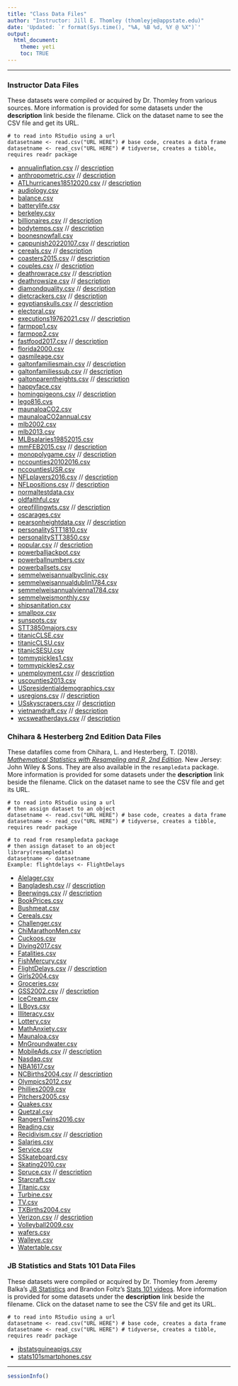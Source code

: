 ```yaml
---
title: "Class Data Files"
author: "Instructor: Jill E. Thomley (thomleyje@appstate.edu)"
date: 'Updated: `r format(Sys.time(), "%A, %B %d, %Y @ %X")`'
output: 
  html_document: 
    theme: yeti
    toc: TRUE
---
```


<hr>

### Instructor Data Files

These datasets were compiled or acquired by Dr. Thomley from various sources. More information is provided for some datasets under the  **description** link beside the filename. Click on the dataset name to see the CSV file and get its URL.

    # to read into RStudio using a url
    datasetname <- read.csv("URL HERE") # base code, creates a data frame
    datasetname <- read_csv("URL HERE") # tidyverse, creates a tibble, requires readr package

* [annualinflation.csv](https://raw.githubusercontent.com/STAT-JET-ASU/Datasets/master/Instructor/annualinflation.csv) //
  [description](InstructorDescriptions/annualinflation.html)
* [anthropometric.csv](https://raw.githubusercontent.com/STAT-JET-ASU/Datasets/master/Instructor/anthropometric.csv) //
  [description](InstructorDescriptions/anthropometric.html)
* [ATLhurricanes18512020.csv](https://raw.githubusercontent.com/STAT-JET-ASU/Datasets/master/Instructor/ATLhurricanes18512020.csv) //
  [description](InstructorDescriptions/ATLhurricanes18512020.html)
* [audiology.csv](https://raw.githubusercontent.com/STAT-JET-ASU/Datasets/master/Instructor/audiology.csv)
* [balance.csv](https://raw.githubusercontent.com/STAT-JET-ASU/Datasets/master/Instructor/balance.csv)
* [batterylife.csv](https://raw.githubusercontent.com/STAT-JET-ASU/Datasets/master/Instructor/batterylife.csv)
* [berkeley.csv](https://raw.githubusercontent.com/STAT-JET-ASU/Datasets/master/Instructor/berkeley.csv)
* [billionaires.csv](https://raw.githubusercontent.com/STAT-JET-ASU/Datasets/master/Kaggle/billionaires_2021_10_31.csv) //
  [description](InstructorDescriptions/billionaires.html)
* [bodytemps.csv](https://raw.githubusercontent.com/STAT-JET-ASU/Datasets/master/Intructor/bodytemps.csv) //
  [description](ChiharaDescriptions/bodytemps.html)
* [boonesnowfall.csv](https://raw.githubusercontent.com/STAT-JET-ASU/Datasets/master/Instructor/boonesnowfall.csv)
* [cappunish20220107.csv](https://raw.githubusercontent.com/STAT-JET-ASU/Datasets/master/Instructor/cappunish20220107.csv) //
  [description](InstructorDescriptions/cappunish.html)
* [cereals.csv](https://raw.githubusercontent.com/STAT-JET-ASU/Datasets/master/Instructor/cereals.csv) //
  [description](InstructorDescriptions/cereals.html)
* [coasters2015.csv](https://raw.githubusercontent.com/STAT-JET-ASU/Datasets/master/Instructor/coasters2015.csv) //
  [description](InstructorDescriptions/coasters2015.html)
* [couples.csv](https://raw.githubusercontent.com/STAT-JET-ASU/Datasets/master/Instructor/couples.csv) //
  [description](InstructorDescriptions/couples.html)
* [deathrowrace.csv](https://raw.githubusercontent.com/STAT-JET-ASU/Datasets/master/Instructor/deathrowrace.csv) //
  [description](InstructorDescriptions/cappunish.html)
* [deathrowsize.csv](https://raw.githubusercontent.com/STAT-JET-ASU/Datasets/master/Instructor/deathrowsize.csv) //
  [description](InstructorDescriptions/cappunish.html)
* [diamondquality.csv](https://raw.githubusercontent.com/STAT-JET-ASU/Datasets/master/Instructor/diamondquality.csv) //
  [description](InstructorDescriptions/diamondquality.html)
* [dietcrackers.csv](https://raw.githubusercontent.com/STAT-JET-ASU/Datasets/master/Instructor/dietcrackers.csv) //
  [description](InstructorDescriptions/dietcrackers.html)
* [egyptianskulls.csv](https://raw.githubusercontent.com/STAT-JET-ASU/Datasets/master/Instructor/egyptianskulls.csv) //
  [description](InstructorDescriptions/anthropometric.html)
* [electoral.csv](https://raw.githubusercontent.com/STAT-JET-ASU/Datasets/master/Instructor/electoral.csv)
* [executions19762021.csv](https://raw.githubusercontent.com/STAT-JET-ASU/Datasets/master/Instructor/executions19762021.csv) //
  [description](InstructorDescriptions/cappunish.html)
* [farmpop1.csv](https://raw.githubusercontent.com/STAT-JET-ASU/Datasets/master/Instructor/farmpop1.csv)
* [farmpop2.csv](https://raw.githubusercontent.com/STAT-JET-ASU/Datasets/master/Instructor/farmpop2.csv)
* [fastfood2017.csv](https://raw.githubusercontent.com/STAT-JET-ASU/Datasets/master/Instructor/fastfood2017.csv) //
  [description](InstructorDescriptions/fastfood2017.html)
* [florida2000.csv](https://raw.githubusercontent.com/STAT-JET-ASU/Datasets/master/Instructor/florida2000.csv)
* [gasmileage.csv](https://raw.githubusercontent.com/STAT-JET-ASU/Datasets/master/Instructor/gasmileage.csv)
* [galtonfamiliesmain.csv](https://raw.githubusercontent.com/STAT-JET-ASU/Datasets/master/Instructor/galtonfamiliesmain.csv) //
  [description](InstructorDescriptions/galtonheightdata.html)
* [galtonfamiliessub.csv](https://raw.githubusercontent.com/STAT-JET-ASU/Datasets/master/Instructor/galtonfamiliessub.csv) //
  [description](InstructorDescriptions/galtonheightdata.html)
* [galtonparentheights.csv](https://raw.githubusercontent.com/STAT-JET-ASU/Datasets/master/Instructor/galtonparentheights.csv) //
  [description](InstructorDescriptions/galtonheightdata.html)
* [happyface.csv](https://raw.githubusercontent.com/STAT-JET-ASU/Datasets/master/Instructor/happyface.csv)
* [homingpigeons.csv](https://raw.githubusercontent.com/STAT-JET-ASU/Datasets/master/Instructor/homingpigeons.csv) //
  [description](InstructorDescriptions/homingpigeons.html)
* [lego816.cvs](https://raw.githubusercontent.com/STAT-JET-ASU/Datasets/master/Instructor/lego816.csv)
* [maunaloaCO2.csv](https://raw.githubusercontent.com/STAT-JET-ASU/Datasets/master/Instructor/maunaloaCO2.csv)
* [maunaloaCO2annual.csv](https://raw.githubusercontent.com/STAT-JET-ASU/Datasets/master/Instructor/maunaloaCO2annual.csv)
* [mlb2002.csv](https://raw.githubusercontent.com/STAT-JET-ASU/Datasets/master/Instructor/mlb2002.csv)
* [mlb2013.csv](https://raw.githubusercontent.com/STAT-JET-ASU/Datasets/master/Instructor/mlb2013.csv)
* [MLBsalaries19852015.csv](https://raw.githubusercontent.com/STAT-JET-ASU/Datasets/master/Instructor/MLBsalaries19852015.csv)
* [mmFEB2015.csv](https://raw.githubusercontent.com/STAT-JET-ASU/Datasets/master/Instructor/mmFEB2015.csv) //
  [description](InstructorDescriptions/mmFEB2015.html)
* [monopolygame.csv](https://raw.githubusercontent.com/STAT-JET-ASU/Datasets/master/Instructor/monopolygame.csv) //
  [description](InstructorDescriptions/monopoly.html)
* [nccounties20102016.csv](https://raw.githubusercontent.com/STAT-JET-ASU/Datasets/master/Instructor/nccounties20102016.csv)
* [nccountiesUSR.csv](https://raw.githubusercontent.com/STAT-JET-ASU/Datasets/master/Instructor/nccountiesUSR.csv)
* [NFLplayers2016.csv](https://raw.githubusercontent.com/STAT-JET-ASU/Datasets/master/Instructor/NFLplayers2016.csv) //
  [description](InstructorDescriptions/NFLplayers2016.html)
* [NFLpositions.csv](https://raw.githubusercontent.com/STAT-JET-ASU/Datasets/master/Instructor/NFLpositions.csv) //
  [description](InstructorDescriptions/NFLplayers2016.html)
* [normaltestdata.csv](https://raw.githubusercontent.com/STAT-JET-ASU/Datasets/master/Instructor/normaltestdata.csv)
* [oldfaithful.csv](https://raw.githubusercontent.com/STAT-JET-ASU/Datasets/master/Instructor/oldfaithful.csv)
* [oreofillingwts.csv](https://raw.githubusercontent.com/STAT-JET-ASU/Datasets/master/Instructor/oreofillingwts.csv) //
  [description](InstructorDescriptions/oreofillingwts.html)
* [oscarages.csv](https://raw.githubusercontent.com/STAT-JET-ASU/Datasets/master/Instructor/oscarages.csv)
* [pearsonheightdata.csv](https://raw.githubusercontent.com/STAT-JET-ASU/Datasets/master/Instructor/pearsonheightdata.csv) //
  [description](InstructorDescriptions/pearsonheightdata.html)
* [personalitySTT1810.csv](https://raw.githubusercontent.com/STAT-JET-ASU/Datasets/master/Instructor/personalitySTT1810.csv)
* [personalitySTT3850.csv](https://raw.githubusercontent.com/STAT-JET-ASU/Datasets/master/Instructor/personalitySTT3850.csv)
* [popular.csv](https://raw.githubusercontent.com/STAT-JET-ASU/Datasets/master/Instructor/popular.csv) //
  [description](InstructorDescriptions/popular.html)
* [powerballjackpot.csv](https://raw.githubusercontent.com/STAT-JET-ASU/Datasets/master/Instructor/powerballjackpot.csv)
* [powerballnumbers.csv](https://raw.githubusercontent.com/STAT-JET-ASU/Datasets/master/Instructor/powerballnumbers.csv)
* [powerballsets.csv](https://raw.githubusercontent.com/STAT-JET-ASU/Datasets/master/Instructor/powerballsets.csv)
* [semmelweisannualbyclinic.csv](https://raw.githubusercontent.com/STAT-JET-ASU/Datasets/master/Instructor/semmelweisannualbyclinic.csv)
* [semmelweisannualdublin1784.csv](https://raw.githubusercontent.com/STAT-JET-ASU/Datasets/master/Instructor/semmelweisannualdublin1784.csv)
* [semmelweisannualvienna1784.csv](https://raw.githubusercontent.com/STAT-JET-ASU/Datasets/master/Instructor/semmelweisannualvienna1784.csv)
* [semmelweismonthly.csv](https://raw.githubusercontent.com/STAT-JET-ASU/Datasets/master/Instructor/semmelweismonthly.csv)
* [shipsanitation.csv](https://raw.githubusercontent.com/STAT-JET-ASU/Datasets/master/Instructor/shipsanitation.csv)
* [smallpox.csv](https://raw.githubusercontent.com/STAT-JET-ASU/Datasets/master/Instructor/smallpox.csv)
* [sunspots.csv](https://raw.githubusercontent.com/STAT-JET-ASU/Datasets/master/Instructor/sunspots.csv)
* [STT3850majors.csv](https://raw.githubusercontent.com/STAT-JET-ASU/Datasets/master/Instructor/stt3850majors.csv)
* [titanicCLSE.csv](https://raw.githubusercontent.com/STAT-JET-ASU/Datasets/master/Instructor/titanicCLSE.csv)
* [titanicCLSU.csv](https://raw.githubusercontent.com/STAT-JET-ASU/Datasets/master/Instructor/titanicCLSU.csv)
* [titanicSESU.csv](https://raw.githubusercontent.com/STAT-JET-ASU/Datasets/master/Instructor/titanicSESU.csv)
* [tommypickles1.csv](https://raw.githubusercontent.com/STAT-JET-ASU/Datasets/master/Instructor/tommypickles1.csv)
* [tommypickles2.csv](https://raw.githubusercontent.com/STAT-JET-ASU/Datasets/master/Instructor/tommypickles2.csv)
* [unemployment.csv](https://raw.githubusercontent.com/STAT-JET-ASU/Datasets/master/Instructor/unemployment.csv) //
  [description](InstructorDescriptions/unemployment.html)
* [uscounties2013.csv](https://raw.githubusercontent.com/STAT-JET-ASU/Datasets/master/Instructor/uscounties2013.csv)
* [USpresidentialdemographics.csv](https://raw.githubusercontent.com/STAT-JET-ASU/Datasets/master/Instructor/USpresidentialdemographics.csv)
* [usregions.csv](https://raw.githubusercontent.com/STAT-JET-ASU/Datasets/master/Instructor/usregions.csv) //
  [description](InstructorDescriptions/usregions.html)
* [USskyscrapers.csv](https://raw.githubusercontent.com/STAT-JET-ASU/Datasets/master/Instructor/USskyscrapers.csv) //
  [description](InstructorDescriptions/USskyscrapers.html)
* [vietnamdraft.csv](https://raw.githubusercontent.com/STAT-JET-ASU/Datasets/master/Instructor/vietnamdraft.csv) //
  [description](InstructorDescriptions/vietnamdraft.html)
* [wcsweatherdays.csv](https://raw.githubusercontent.com/STAT-JET-ASU/Datasets/master/Instructor/wcsweatherdays.csv) //
  [description](InstructorDescriptions/wcsweatherdays.html)

### Chihara & Hesterberg 2nd Edition Data Files

These datafiles come from Chihara, L. and Hesterberg, T. (2018). [_Mathematical Statistics with Resampling and R, 2nd Edition_](https://sites.google.com/site/chiharahesterberg/home). New Jersey: John Wiley & Sons. They are also available in the `resampledata` package. More information is provided for some datasets under the  **description** link beside the filename. Click on the dataset name to see the CSV file and get its URL.

    # to read into RStudio using a url
    # then assign dataset to an object
    datasetname <- read.csv("URL HERE") # base code, creates a data frame
    datasetname <- read_csv("URL HERE") # tidyverse, creates a tibble, requires readr package
    
    # to read from resampledata package
    # then assign dataset to an object
    library(resampledata)
    datasetname <- datasetname
    Example: flightdelays <- FlightDelays
    
* [Alelager.csv](https://raw.githubusercontent.com/STAT-JET-ASU/Datasets/master/Chihara/Alelager.csv)
* [Bangladesh.csv](https://raw.githubusercontent.com/STAT-JET-ASU/Datasets/master/Chihara/Bangladesh.csv) //   [description](ChiharaDescriptions/Bangladesh.html)
* [Beerwings.csv](https://raw.githubusercontent.com/STAT-JET-ASU/Datasets/master/Chihara/Beerwings.csv) //
  [description](ChiharaDescriptions/beerwings.html)
* [BookPrices.csv](https://raw.githubusercontent.com/STAT-JET-ASU/Datasets/master/Chihara/BookPrices.csv)
* [Bushmeat.csv](https://raw.githubusercontent.com/STAT-JET-ASU/Datasets/master/Chihara/Bushmeat.csv)
* [Cereals.csv](https://raw.githubusercontent.com/STAT-JET-ASU/Datasets/master/Chihara/Cereals.csv)
* [Challenger.csv](https://raw.githubusercontent.com/STAT-JET-ASU/Datasets/master/Chihara/Challenger.csv)
* [ChiMarathonMen.csv](https://raw.githubusercontent.com/STAT-JET-ASU/Datasets/master/Chihara/ChiMarathonMen.csv)
* [Cuckoos.csv](https://raw.githubusercontent.com/STAT-JET-ASU/Datasets/master/Chihara/Cuckoos.csv)
* [Diving2017.csv](https://raw.githubusercontent.com/STAT-JET-ASU/Datasets/master/Chihara/Diving2017.csv)
* [Fatalities.csv](https://raw.githubusercontent.com/STAT-JET-ASU/Datasets/master/Chihara/Fatalities.csv)
* [FishMercury.csv](https://raw.githubusercontent.com/STAT-JET-ASU/Datasets/master/Chihara/FishMercury.csv)
* [FlightDelays.csv](https://raw.githubusercontent.com/STAT-JET-ASU/Datasets/master/Chihara/FlightDelays.csv) //
  [description](ChiharaDescriptions/flightdelays.html)
* [Girls2004.csv](https://raw.githubusercontent.com/STAT-JET-ASU/Datasets/master/Chihara/Girls2004.csv)
* [Groceries.csv](https://raw.githubusercontent.com/STAT-JET-ASU/Datasets/master/Chihara/Groceries.csv)
* [GSS2002.csv](https://raw.githubusercontent.com/STAT-JET-ASU/Datasets/master/Chihara/GSS2002.csv) //
  [description](ChiharaDescriptions/gss2002.html)
* [IceCream.csv](https://raw.githubusercontent.com/STAT-JET-ASU/Datasets/master/Chihara/IceCream.csv)
* [ILBoys.csv](https://raw.githubusercontent.com/STAT-JET-ASU/Datasets/master/Chihara/ILBoys.csv)
* [Illiteracy.csv](https://raw.githubusercontent.com/STAT-JET-ASU/Datasets/master/Chihara/Illiteracy.csv)
* [Lottery.csv](https://raw.githubusercontent.com/STAT-JET-ASU/Datasets/master/Chihara/Lottery.csv)
* [MathAnxiety.csv](https://raw.githubusercontent.com/STAT-JET-ASU/Datasets/master/Chihara/MathAnxiety.csv)
* [Maunaloa.csv](https://raw.githubusercontent.com/STAT-JET-ASU/Datasets/master/Chihara/Maunaloa.csv)
* [MnGroundwater.csv](https://raw.githubusercontent.com/STAT-JET-ASU/Datasets/master/Chihara/MnGroundwater.csv)
* [MobileAds.csv](https://raw.githubusercontent.com/STAT-JET-ASU/Datasets/master/Chihara/MobileAds.csv) //
  [description](ChiharaDescriptions/mobileads.html)
* [Nasdaq.csv](https://raw.githubusercontent.com/STAT-JET-ASU/Datasets/master/Chihara/Nasdaq.csv)
* [NBA1617.csv](https://raw.githubusercontent.com/STAT-JET-ASU/Datasets/master/Chihara/NBA1617.csv)
* [NCBirths2004.csv](https://raw.githubusercontent.com/STAT-JET-ASU/Datasets/master/Chihara/NCBirths2004.csv) //
  [description](ChiharaDescriptions/ncbirths2004.html)
* [Olympics2012.csv](https://raw.githubusercontent.com/STAT-JET-ASU/Datasets/master/Chihara/Olympics2012.csv)
* [Phillies2009.csv](https://raw.githubusercontent.com/STAT-JET-ASU/Datasets/master/Chihara/Phillies2009.csv)
* [Pitchers2005.csv](https://raw.githubusercontent.com/STAT-JET-ASU/Datasets/master/Chihara/Pitchers2005.csv)
* [Quakes.csv](https://raw.githubusercontent.com/STAT-JET-ASU/Datasets/master/Chihara/Quakes.csv)
* [Quetzal.csv](https://raw.githubusercontent.com/STAT-JET-ASU/Datasets/master/Chihara/Quetzal.csv)
* [RangersTwins2016.csv](https://raw.githubusercontent.com/STAT-JET-ASU/Datasets/master/Chihara/RangersTwins2016.csv)
* [Reading.csv](https://raw.githubusercontent.com/STAT-JET-ASU/Datasets/master/Chihara/Reading.csv)
* [Recidivism.csv](https://raw.githubusercontent.com/STAT-JET-ASU/Datasets/master/Chihara/Recidivism.csv) //
  [description](ChiharaDescriptions/recidivism.html)
* [Salaries.csv](https://raw.githubusercontent.com/STAT-JET-ASU/Datasets/master/Chihara/Salaries.csv)
* [Service.csv](https://raw.githubusercontent.com/STAT-JET-ASU/Datasets/master/Chihara/Service.csv)
* [SSkateboard.csv](https://raw.githubusercontent.com/STAT-JET-ASU/Datasets/master/Chihara/Skateboard.csv)
* [Skating2010.csv](https://raw.githubusercontent.com/STAT-JET-ASU/Datasets/master/Chihara/Skating2010.csv)
* [Spruce.csv](https://raw.githubusercontent.com/STAT-JET-ASU/Datasets/master/Chihara/Spruce.csv) //
  [description](ChiharaDescriptions/spruce.html)
* [Starcraft.csv](https://raw.githubusercontent.com/STAT-JET-ASU/Datasets/master/Chihara/Starcraft.csv)
* [Titanic.csv](https://raw.githubusercontent.com/STAT-JET-ASU/Datasets/master/Chihara/Titanic.csv)
* [Turbine.csv](https://raw.githubusercontent.com/STAT-JET-ASU/Datasets/master/Chihara/Turbine.csv)
* [TV.csv](https://raw.githubusercontent.com/STAT-JET-ASU/Datasets/master/Chihara/TV.csv)
* [TXBirths2004.csv](https://raw.githubusercontent.com/STAT-JET-ASU/Datasets/master/Chihara/TXBirths2004.csv)
* [Verizon.csv](https://raw.githubusercontent.com/STAT-JET-ASU/Datasets/master/Chihara/Verizon.csv) //
  [description](ChiharaDescriptions/verizon.html)
* [Volleyball2009.csv](https://raw.githubusercontent.com/STAT-JET-ASU/Datasets/master/Chihara/Volleyball2009.csv)
* [wafers.csv](https://raw.githubusercontent.com/STAT-JET-ASU/Datasets/master/Chihara/wafers.csv)
* [Walleye.csv](https://raw.githubusercontent.com/STAT-JET-ASU/Datasets/master/Chihara/Walleye.csv)
* [Watertable.csv](https://raw.githubusercontent.com/STAT-JET-ASU/Datasets/master/Chihara/Watertable.csv)

### JB Statistics and Stats 101 Data Files

These datasets were compiled or acquired by Dr. Thomley from Jeremy Balka's [JB Statistics](https://www.youtube.com/user/jbstatistics) and Brandon Foltz's [Stats 101 videos](https://www.youtube.com/c/BrandonFoltz/). More information is provided for some datasets under the  **description** link beside the filename. Click on the dataset name to see the CSV file and get its URL.

    # to read into RStudio using a url
    datasetname <- read.csv("URL HERE") # base code, creates a data frame
    datasetname <- read_csv("URL HERE") # tidyverse, creates a tibble, requires readr package
    
* [jbstatsguineapigs.csv](https://raw.githubusercontent.com/STAT-JET-ASU/Datasets/master/JBStatistics/jbstatsguineapigs.csv)
* [stats101smartphones.csv](https://raw.githubusercontent.com/STAT-JET-ASU/Datasets/master/Stats101/stats101smartphones.csv)

***

```r
sessionInfo()
```
